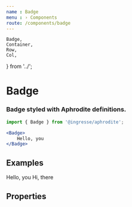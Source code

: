 ```yaml
---
name : Badge
menu : › Components
route: /components/badge
---
```


    Badge,
    Container,
    Row,
    Col,
} from '../';

# Badge
### Badge styled with Aphrodite definitions.

```jsx
import { Badge } from '@ingresse/aphrodite';

<Badge>
    Hello, you
</Badge>
```

## Examples

<Playground>
    <Container>
        <Row>
            <Col xs={6}>
                <Badge>
                    Hello, you
                </Badge>
            </Col>
            <Col xs={6}>
                <Badge
                    background="success">
                    Hi, there
                </Badge>
            </Col>
        </Row>
    </Container>
</Playground>


## Properties

<Props of={Badge} />
